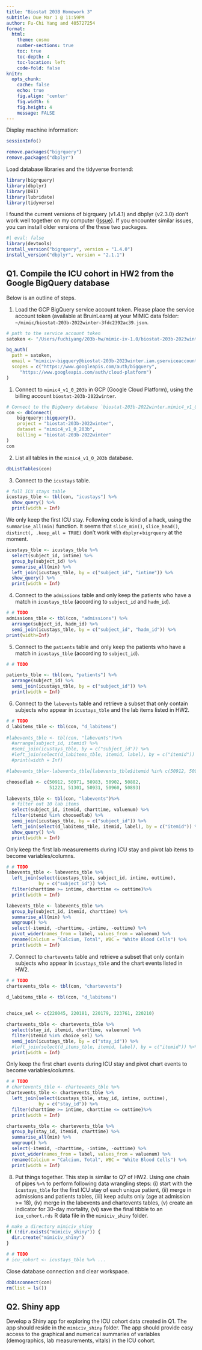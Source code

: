 ```yaml
---
title: "Biostat 203B Homework 3"
subtitle: Due Mar 1 @ 11:59PM
author: Fu-Chi Yang and 405727254
format:
  html:
    theme: cosmo
    number-sections: true
    toc: true
    toc-depth: 4
    toc-location: left
    code-fold: false
knitr:
  opts_chunk: 
    cache: false    
    echo: true
    fig.align: 'center'
    fig.width: 6
    fig.height: 4
    message: FALSE
---
```


Display machine information:
```r
sessionInfo()
```
```r
remove.packages("bigrquery")
remove.packages("dbplyr")
```

Load database libraries and the tidyverse frontend:
```r
library(bigrquery)
library(dbplyr)
library(DBI)
library(lubridate)
library(tidyverse)
```

I found the current versions of bigrquery (v1.4.1) and dbplyr (v2.3.0) don't work well together on my computer ([Issue](https://github.com/r-dbi/bigrquery/issues/509)). If you encounter similar issues, you can install older versions of the these two packages.
```r
#| eval: false
library(devtools)
install_version("bigrquery", version = "1.4.0")
install_version("dbplyr", version = "2.1.1")
```

## Q1. Compile the ICU cohort in HW2 from the Google BigQuery database 

Below is an outline of steps.

1. Load the GCP BigQuery service account token. Please place the service account token (available at BruinLearn) at your MIMIC data folder: `~/mimic/biostat-203b-2022winter-3fdc2392ac39.json`.
```r
# path to the service account token 
satoken <- "/Users/fuchiyang/203b-hw/mimic-iv-1.0/biostat-203b-2023winter-3fdc2392ac39.json"

bq_auth(
  path = satoken,
  email = "mimiciv-bigquery@biostat-203b-2023winter.iam.gserviceaccount.com",
  scopes = c("https://www.googleapis.com/auth/bigquery",
     "https://www.googleapis.com/auth/cloud-platform")
)
```

1. Connect to      `mimic4_v1_0_203b` in GCP (Google Cloud Platform), using the billing account `biostat-203b-2022winter`.
```r
# Connect to the BigQuery database `biostat-203b-2022winter.mimic4_v1_0_203b`
con <- dbConnect(
    bigrquery::bigquery(),
    project = "biostat-203b-2022winter",
    dataset = "mimic4_v1_0_203b",
    billing = "biostat-203b-2022winter"
)
con
```

2. List all tables in the `mimic4_v1_0_203b` database.
```r
dbListTables(con)
```

3. Connect to the `icustays` table.
```r
# full ICU stays table
icustays_tble <- tbl(con, "icustays") %>%
  show_query() %>%
  print(width = Inf)
```
We only keep the first ICU stay. Following code is kind of a hack, using the `summarise_all(min)` function. It seems that `slice_min()`, `slice_head()`, `distinct(, .keep_all = TRUE)` don't work with `dbplyr`+`bigrquery` at the moment.
```r
icustays_tble <- icustays_tble %>% 
  select(subject_id, intime) %>% 
  group_by(subject_id) %>% 
  summarise_all(min) %>%
  left_join(icustays_tble, by = c("subject_id", "intime")) %>%
  show_query() %>%
  print(width = Inf)
```


4. Connect to the `admissions` table and only keep the patients who have a match in `icustays_tble` (according to `subject_id` and `hadm_id`).
```r
# # TODO
admissions_tble <- tbl(con, "admissions") %>%
  arrange(subject_id, hadm_id) %>%
  semi_join(icustays_tble, by = c("subject_id", "hadm_id")) %>%
print(width=Inf)
```

5. Connect to the `patients` table and only keep the patients who have a match in `icustays_tble` (according to `subject_id`).
```r
# # TODO

patients_tble <- tbl(con, "patients") %>%
  arrange(subject_id) %>%
  semi_join(icustays_tble, by = c("subject_id")) %>%
  print(width = Inf)
```

6. Connect to the `labevents` table and retrieve a subset that only contain subjects who appear in `icustays_tble` and the lab items listed in HW2. 
```r
# # TODO
d_labitems_tble <- tbl(con, "d_labitems")
  
#labevents_tble <- tbl(con, "labevents")%>%
  #arrange(subject_id, itemid) %>%
  #semi_join(icustays_tble, by = c("subject_id")) %>%
  #left_join(select(d_labitems_tble, itemid, label), by = c("itemid")) %>%
  #print(width = Inf)

#labevents_tble<-labevents_tble[labevents_tble$itemid %in% c(50912, 50971, 50983, 50902, 50882, 51221, 51301, 50931, 50960, 50893)]

choosedlab <- c(50912, 50971, 50983, 50902, 50882, 
                51221, 51301, 50931, 50960, 50893)

labevents_tble <- tbl(con, "labevents")%>%
  # filter out 10 lab items
  select(subject_id, itemid, charttime, valuenum) %>%
  filter(itemid %in% choosedlab) %>%
  semi_join(icustays_tble, by = c("subject_id")) %>%
  left_join(select(d_labitems_tble, itemid, label), by = c("itemid")) %>%
  show_query() %>%
  print(width = Inf)
```
Only keep the first lab measurements during ICU stay and pivot lab items to become variables/columns.
```r
# # TODO
labevents_tble <- labevents_tble %>%
  left_join(select(icustays_tble, subject_id, intime, outtime),
            by = c("subject_id")) %>%
  filter(charttime >= intime, charttime <= outtime)%>%
  print(width = Inf)
```


```r
labevents_tble <- labevents_tble %>%
  group_by(subject_id, itemid, charttime) %>%
  summarise_all(min) %>%
  ungroup() %>%
  select(-itemid, -charttime, -intime, -outtime) %>%
  pivot_wider(names_from = label, values_from = valuenum) %>%
  rename(Calcium = "Calcium, Total", WBC = "White Blood Cells") %>%
  print(width = Inf)
```

7. Connect to `chartevents` table and retrieve a subset that only contain subjects who appear in `icustays_tble` and the chart events listed in HW2.
```r
# # TODO
chartevents_tble <- tbl(con, "chartevents")
  
d_labitems_tble <- tbl(con, "d_labitems")


choice_sel <- c(220045, 220181, 220179, 223761, 220210)

chartevents_tble <- chartevents_tble %>%
  select(stay_id, itemid, charttime, valuenum) %>%
  filter(itemid %in% choice_sel) %>%
  semi_join(icustays_tble, by = c("stay_id")) %>%
  #left_join(select(d_items_tble, itemid, label), by = c("itemid")) %>%
  print(width = Inf)
```
Only keep the first chart events during ICU stay and pivot chart events to become variables/columns.
```r
# # TODO
# chartevents_tble <- chartevents_tble %>%
chartevents_tble <- chartevents_tble %>%
  left_join(select(icustays_tble, stay_id, intime, outtime),
            by = c("stay_id")) %>%
  filter(charttime >= intime, charttime <= outtime)%>%
  print(width = Inf)
```
```r
chartevents_tble <- chartevents_tble %>%
  group_by(stay_id, itemid, charttime) %>%
  summarise_all(min) %>%
  ungroup() %>%
  select(-itemid, -charttime, -intime, -outtime) %>%
  pivot_wider(names_from = label, values_from = valuenum) %>%
  rename(Calcium = "Calcium, Total", WBC = "White Blood Cells") %>%
  print(width = Inf)
```

8. Put things together. This step is similar to Q7 of HW2. Using one chain of pipes `%>%` to perform following data wrangling steps: (i) start with the `icustays_tble` for the first ICU stay of each unique patient, (ii) merge in admissions and patients tables, (iii) keep adults only (age at admission >= 18), (iv) merge in the labevents and chartevents tables, (v) create an indicator for 30-day mortality, (vi) save the final tibble to an `icu_cohort.rds` R data file in the `mimiciv_shiny` folder.

```r
# make a directory mimiciv_shiny
if (!dir.exists("mimiciv_shiny")) {
  dir.create("mimiciv_shiny")
}
```

```r
# # TODO
# icu_cohort <- icustays_tble %>% ...
```

Close database connection and clear workspace.
```r
dbDisconnect(con)
rm(list = ls())
```

## Q2. Shiny app

Develop a Shiny app for exploring the ICU cohort data created in Q1. The app should reside in the `mimiciv_shiny` folder. The app should provide easy access to the graphical and numerical summaries of variables (demographics, lab measurements, vitals) in the ICU cohort.
